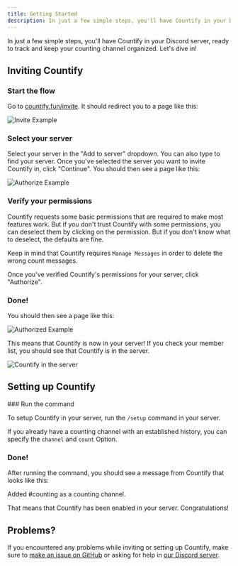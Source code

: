 ```yaml
---
title: Getting Started
description: In just a few simple steps, you'll have Countify in your Discord server, ready to track and keep your counting channel organized.
---
```



In just a few simple steps, you'll have Countify in your Discord server, ready to track and keep your counting channel organized. Let's dive in!

## Inviting Countify

<Steps>

<Step>

### Start the flow

Go to [countify.fun/invite](https://countify.fun/invite). It should redirect you to a page like this:

![Invite Example](/docs/getting-started/invite-example.png)

</Step>

<Step>

### Select your server

Select your server in the "Add to server" dropdown. You can also type to find your server. Once you've selected the server you want to invite Countify in, click "Continue". You should then see a page like this:

![Authorize Example](/docs/getting-started/authorize-example.png)

</Step>

<Step>

### Verify your permissions

Countify requests some basic permissions that are required to make most features work. But if you don't trust Countify with some permissions, you can deselect them by clicking on the permission. But if you don't know what to deselect, the defaults are fine.

Keep in mind that Countify requires `Manage Messages` in order to delete the wrong count messages.

Once you've verified Countify's permissions for your server, click "Authorize".

</Step>

<Step>

### Done!

You should then see a page like this:

![Authorized Example](/docs/getting-started/authorized-example.png)

This means that Countify is now in your server! If you check your member list, you should see that Countify is in the server.

![Countify in the server](/docs/getting-started/countify-in-server.png)

</Step>

</Steps>

## Setting up Countify

<Steps>
<Step>
### Run the command

To setup Countify in your server, run the `/setup` command in your server.

If you already have a counting channel with an established history, you can specify the `channel` and `count` Option.

</Step>

<Step>

### Done!

After running the command, you should see a message from Countify that looks like this:


<Discord>
  <Message
    profile="countify"
    command={{ name: "channels add", profile: "toasted" }}
    ephemeral
  >
    Added <Mention>#counting</Mention> as a counting channel.
  </Message>
</Discord>

That means that Countify has been enabled in your server. Congratulations!

</Step>
</Steps>

## Problems?

If you encountered any problems while inviting or setting up Countify, make sure to [make an issue on GitHub](https://github.com/countifyfun/bot) or asking for help in [our Discord server](https://countify.fun/discord).
